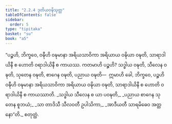 ```yaml
---
title: "2.2.4 ဒုတိယဝဍ္ဎိသုတ္တ"
tableOfContents: false
sidebar:
  order: 5
type: "tipitaka"
basket: "su"
book: "a5"
---
```



<DynamicBreadcrumb />

<Division number="64" book="a5">

<Paragraph number="406" book="a5">
“ပဉ္စဟိ, ဘိက္ခဝေ, ဝဍ္ဎီဟိ ဝဍ္ဎမာနာ အရိယသာဝိကာ အရိယာယ ဝဍ္ဎိယာ ဝဍ္ဎတိ, သာရာဒါယိနီ စ ဟောတိ ဝရာဒါယိနီ စ ကာယဿ. ကတမာဟိ ပဉ္စဟိ? သဒ္ဓါယ ဝဍ္ဎတိ, သီလေန ဝဍ္ဎတိ, သုတေန ဝဍ္ဎတိ, စာဂေန ဝဍ္ဎတိ, ပညာယ ဝဍ္ဎတိ—  ဣမာဟိ ခေါ, ဘိက္ခဝေ, ပဉ္စဟိ ဝဍ္ဎီဟိ ဝဍ္ဎမာနာ အရိယသာဝိကာ အရိယာယ ဝဍ္ဎိယာ ဝဍ္ဎတိ, သာရာဒါယိနီ စ ဟောတိ ဝရာဒါယိနီ စ ကာယဿာတိ.
</Paragraph>

<Paragraph number="407" type="verses" book="a5">
_သဒ္ဓါယ သီလေန စ ယာ ပဝဍ္ဎတိ,_  
_ပညာယ စာဂေန သုတေန စူဘယံ;_  
_သာ တာဒိသီ သီလဝတီ ဥပါသိကာ,_  
_အာဒီယတီ သာရမိဓေဝ အတ္တနော”တိ._  


</Paragraph>
</Division>

<Paragraph number="408" type="center" book="a5">
စတုတ္ထံ.
</Paragraph>